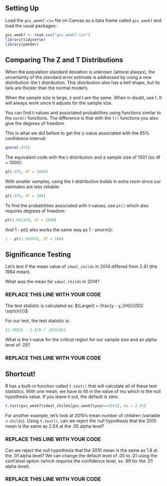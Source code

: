 ## Setting Up

Load the `gss_week7.csv` file on Canvas as a data frame called `gss_week7` and load the usual packages:

```r
gss_week7 <- read.csv("gss_week7.csv")
library(tidyverse)
library(pander)
```


## Comparing The Z and T Distributions

When the population standard deviation is unknown (almost always), the uncertainty of the standard error estimate is addressed by using a new distribution: the t distribution. This distribution also has a bell shape, but its tails are thicker than the normal model’s.

When the sample size is large, z and t are the same. When in doubt, use t. It will always work since it adjusts for the sample size.

You can find t-values and associated probabilities using functions similar to the `norm()` functions. The difference is that with the `t()` functions you also give the degrees of freedom.

This is what we did before to get the z-value associated with the 95% confidence interval:
```r
qnorm(.975) 
```

The equivalent code with the t-distribution and a sample size of 1001 (so df = 1000):
```r
qt(.975, df = 1000)
```

With smaller samples, using the t-distribution builds in extra room since our estimates are less reliable: 
```r
qt(.975, df = 100)
```

To find the probabilities associated with t-values, use `pt()` which also requires degrees of freedom:
```r
pt(1.962339, df = 1000)
```

And 1 - pt() also works the same way as 1 - pnorm():
```r
1 - pt(1.983972, df = 100)
```


## Significance Testing

Let's test if the mean value of `ideal_childs` in 2014 differed from 2.41 (the 1984 mean).

What was the mean for `ideal_childs` in 2014?

### REPLACE THIS LINE WITH YOUR CODE


The test statistic is calculated as: 
$\Large{t = \frac{y - y_{H0}}{SD/ \sqrt{n}}}$

For our test, the test statistic is:

```r
(2.38821 - 2.41) / .0332362
```

What is the t-value for the critical region for our sample size and an alpha level of .05?

### REPLACE THIS LINE WITH YOUR CODE ###



## Shortcut!

R has a built-in function called `t.test()` that will calculate all of these test statistics. With one mean, we have to fill in the value of mu which is the null hypothesis value. If you leave it out, the default is zero.

```r
t.test(gss_week7$ideal_childs[gss_week7$year==2014], mu = 2.41)
```

For another example, let's look at 2010's mean number of children (variable = `childs`). Using `t.test()`, can we reject the null hypothesis that the 2010 mean is the same as 2.04 at the .05 alpha level?

### REPLACE THIS LINE WITH YOUR CODE


Can we reject the null hypothesis that the 2010 mean is the same as 1.8 at the .01 alpha level? We can change the default level of .05 to .01 using the conf.level option (which requires the confidence level, so .99 for the .01 alpha level).

### REPLACE THIS LINE WITH YOUR CODE

